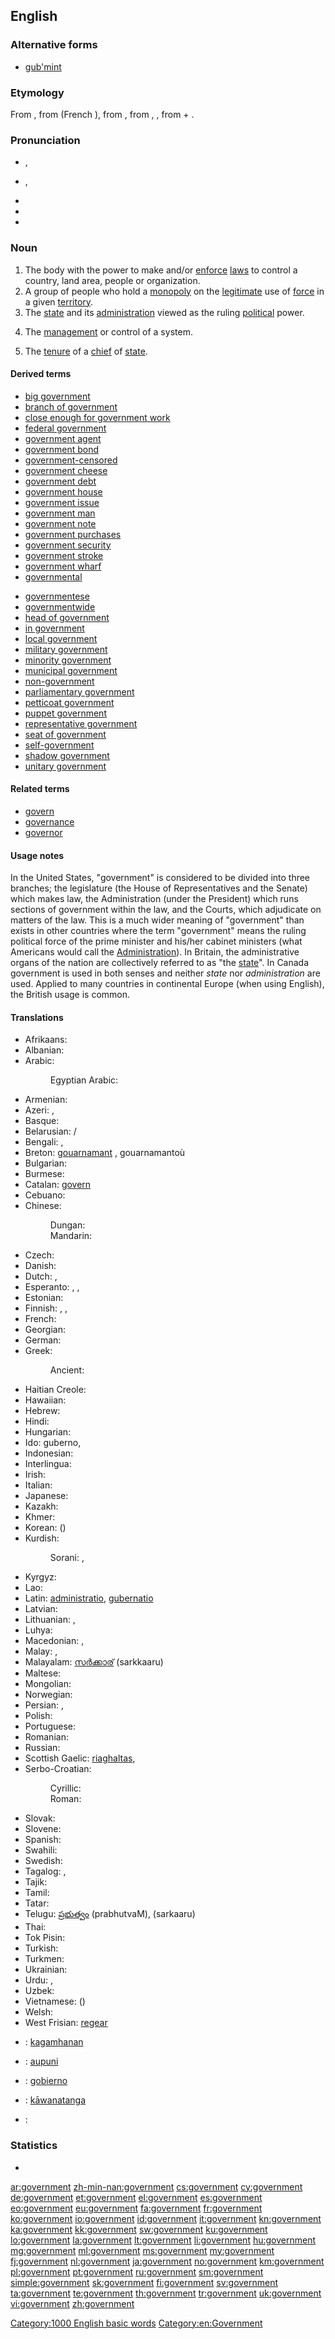 ==English==

===Alternative forms===
* [[gub'mint]] {{qualifier|[[eye dialect]]}}

===Etymology===
From {{etyl|enm}} {{term|governement||lang=enm}}, from {{etyl|fro}} {{term|governement||lang=fro}} (French {{term|gouvernement||lang=enm}}), from {{etyl|la}} {{term|gubernatio||management, government|lang=la}}, from {{etyl|grc}} {{term|κυβερνισμός|tr=kubernismos|lang=grc|sc=polytonic}}, {{term|κυβέρνησις|tr=kubernēsis||steering, pilotage, guiding|lang=grc|sc=polytonic}}, from {{term|κυβερνάω|sc=polytonic|tr=kubernaō||I steer, drive, guide, pilot|lang=grc}} + {{term|-ment|lang=en}}.

===Pronunciation===
* {{a|RP}} {{IPA|/ˈɡʌvənmənt/}}, {{X-SAMPA|/"gVv@nm@nt/}}
* {{a|GenAm}} {{IPA|/ˈɡʌvɚ(n)mənt/}}, {{X-SAMPA|/"gVv@`(n)m@nt/}}
* {{audio|en-us-government.ogg|Audio (US)}}
* {{audio|En-uk-government.ogg|Audio (UK)}}
* {{hyphenation|gov|ern|ment}}

===Noun===
{{en-noun|s|-}}
{{rfex}}

# The body with the power to make and/or [[enforce]] [[law]]s to control a country, land area, people or organization.
# A group of people who hold a [[monopoly]] on the [[legitimate]] use of [[force]] in a given [[territory]].
# The [[state]] and its [[administration]] viewed as the ruling [[political]] power.
# {{uncountable}} The [[management]] or control of a system.
# The [[tenure]] of a [[chief]] of [[state]].

====Derived terms====
{{rel-top|Terms derived from ''government''}}
* [[big government]]
* [[branch of government]]
* [[close enough for government work]]
* [[federal government]]
* [[government agent]]
* [[government bond]]
* [[government-censored]]
* [[government cheese]]
* [[government debt]]
* [[government house]]
* [[government issue]]
* [[government man]]
* [[government note]]
* [[government purchases]]
* [[government security]]
* [[government stroke]]
* [[government wharf]]
* [[governmental]]
{{rel-mid}}
* [[governmentese]]
* [[governmentwide]]
* [[head of government]]
* [[in government]]
* [[local government]]
* [[military government]]
* [[minority government]]
* [[municipal government]]
* [[non-government]]
* [[parliamentary government]]
* [[petticoat government]]
* [[puppet government]]
* [[representative government]]
* [[seat of government]]
* [[self-government]]
* [[shadow government]]
* [[unitary government]]
{{rel-bottom}}

====Related terms====
* [[govern]]
* [[governance]]
* [[governor]]

====Usage notes====
In the United States, "government" is considered to be divided into three branches; the legislature (the House of Representatives and the Senate) which makes law, the Administration (under the President) which runs sections of government within the law, and the Courts, which adjudicate on matters of the law. This is a much wider meaning of "government" than exists in other countries where the term "government" means the ruling political force of the prime minister and his/her cabinet ministers (what Americans would call the [[Administration]]).  In Britain, the administrative organs of the nation are collectively referred to as "the [[state]]". In Canada government is used in both senses and neither ''state'' nor ''administration'' are used. Applied to many countries in continental Europe (when using English), the British usage is common.

====Translations====
{{trans-top|government}}
* Afrikaans: {{t-|af|regering}}
* Albanian: {{t+|sq|qeveri}}
* Arabic: {{t+|ar|حكومة|f|tr=ḥukūma|sc=Arab}}
*: Egyptian Arabic: {{tø|arz|حكومة|f|tr=ḥukūma|sc=Arab}}
* Armenian: {{t-|hy|կառավարություն|tr=kaṙavarut’yun}}
* Azeri: {{t+|az|dövlət}}, {{t-|az|hökümət}}
* Basque: {{t-|eu|gobernu}}
* Belarusian: {{t-|be|урад|m|tr=urád|sc=Cyrl}} / {{t-|be|ўрад|m|tr=ŭrád|sc=Cyrl}}
* Bengali: {{t+|bn|সরকার|tr=shôrkar|sc=Beng}}, {{t-|bn|সর্কার|tr=shôrkar|sc=Beng}}
* Breton: [[gouarnamant]] {{m}}, gouarnamantoù {{p}}
* Bulgarian: {{t+|bg|правителство|n|tr=pravítelstvo}}
* Burmese: {{t+|my|အစိုးရ|tr=asou: ja.|sc=Mymr}}
* Catalan: [[govern]] {{m}}
* Cebuano: {{tø|ceb|kagamhanan}}
* Chinese:
*: Dungan: {{tø|dng|ямын|sc=Cyrl}}
*: Mandarin: {{t|cmn|政府|tr=zhèngfǔ|sc=Hani}}
* Czech: {{t+|cs|vláda|f}}
* Danish: {{t-|da|regering|c}}
* Dutch: {{t+|nl|regering}}, {{t+|nl|overheid|f}}
* Esperanto: {{t-|eo|registaro}}, {{qualifier|adj.}} {{t-|eo|registara}}, {{t-|eo|regado}}
* Estonian: {{t-|et|valitsus}}
* Finnish: {{t+|fi|hallitus}}, {{t+|fi|hallinto}}, {{t-|fi|valtiojohto}}
* French: {{t+|fr|gouvernement|m}}
* Georgian: {{t-|ka|მთავრობა|tr=mtavroba|sc=Geor}}
* German: {{t+|de|Regierung|f}}
* Greek: {{t+|el|κυβέρνηση|f|tr=kyvérnisi}}
*: Ancient: {{tø|grc|κυβερνισμός|m|tr=kubernismos|sc=polytonic}}
* Haitian Creole: {{tø|ht|gouvènman}}
* Hawaiian: {{tø|haw|aupuni}}
* Hebrew: {{t+|he|ממשלה|f|tr=memshalá|sc=Hebr}}
* Hindi: {{t+|hi|सरकार|f|tr=sarkār|sc=Deva}}
* Hungarian: {{t+|hu|kormány}}
* Ido: guberno, {{t+|io|guvernado}}
* Indonesian: {{t+|id|pemerintah}}
* Interlingua: {{t-|ia|governamento}}
* Irish: {{t+|ga|rialtas|m}}
* Italian: {{t+|it|governo|m}}
* Japanese: {{t+|ja|政府|tr=[[せいふ]], séifu}}
* Kazakh: {{t|kk|үкімет|tr=ükimet|sc=Cyrl}}
* Khmer: {{t-|km|រដ្ឋាភិបាល|tr=roattʰaapʰi’baal|sc=Khmr}}
* Korean: {{t+|ko|정부|tr=jeongbu|sc=Kore}} ({{t+|ko|政府|sc=Kore}})
* Kurdish:
*: Sorani: {{t-|ku|حوکمه‌ت|tr=hukmet|sc=ku-Arab}}, {{tø|ckb|حکوومەت|sc=ku-Arab}}
{{trans-mid}}
* Kyrgyz: {{t-|ky|өкмөт|tr=ökmöt|sc=Cyrl}}
* Lao: {{t+|lo|ລັດຖະບານ|tr=lat tha bān|sc=Laoo}}
* Latin: [[administratio]], [[gubernatio]] {{f}}
* Latvian: {{t+|lv|valdība|f}}
* Lithuanian: {{t+|lt|vyriausybė|f}}, {{t+|lt|valdžia|f}}
* Luhya: {{tø|luy|eserikali}}
* Macedonian: {{t-|mk|влада|f|tr=vláda}}, {{t-|mk|управа|f|tr=úprava}}
* Malay: {{t+|ms|kerajaan}}, {{t-|ms|pemerintah}}
* Malayalam: [[സര്‍ക്കാര്]] (sarkkaaru)
* Maltese: {{t-|mt|gvern}}
* Mongolian: {{t-|mn|засгийн газаар|tr=zasgijn gazaar|sc=Cyrl}}
* Norwegian: {{t-|no|regjering|c}}
* Persian: {{t+|fa|دولت|tr=doulat|sc=fa-Arab}}, {{t+|fa|حکومت|tr=hokumat|sc=fa-Arab}}
* Polish: {{t+|pl|rząd|m}}
* Portuguese: {{t+|pt|governo|m}}
* Romanian: {{t+|ro|guvern|m}}
* Russian: {{t+|ru|правительство|n|tr=pravítel’stvo|sc=Cyrl}}
* Scottish Gaelic: [[riaghaltas]], {{qualifier|abstract}} {{t-|gd|riaghladh|m}}
* Serbo-Croatian:
*: Cyrillic: {{t-|sh|влада|f|sc=Cyrl}}
*: Roman: {{t-|sh|vlada|f}}
* Slovak: {{t-|sk|vláda|f}}
* Slovene: {{t+|sl|vlada|f}}
* Spanish: {{t+|es|gobierno|m}}
* Swahili: {{t+|sw|serikali}}
* Swedish: {{t+|sv|regering}}
* Tagalog: {{t-|tl|gobyerno}}, {{t+|tl|pamahalaan}}
* Tajik: {{t-|tg|давлат|tr=davlat|sc=Cyrl}}
* Tamil: {{t+|ta|அரசு|tr=arasu|sc=Taml}}
* Tatar: {{t+|tt|хөкүмәт|tr=hökümät|sc=Cyrl}}
* Telugu: [[ప్రభుత్వం]] (prabhutvaM), {{t+|te|సర్కారు}} (sarkaaru)
* Thai: {{t+|th|รัฐบาล|tr=rát-tà-baan|sc=Thai}}
* Tok Pisin: {{t+|tpi|gavman}}
* Turkish: {{t+|tr|hükûmet}}
* Turkmen: {{t-|tk|hökümet}}
* Ukrainian: {{t+|uk|уряд|m|tr=úrjad|sc=Cyrl}}
* Urdu: {{t-|ur|حکومت|f|tr=hukūmat|sc=ur-Arab}}, {{t-|ur|سرکار|f|tr=sarkār|sc=ur-Arab}}
* Uzbek: {{t-|uz|hukumat}}
* Vietnamese: {{t+|vi|chính phủ}} ({{t-|vi|政府}})
* Welsh: {{t+|cy|llywodraeth|m}}
* West Frisian: [[regear]] {{n}}
{{trans-bottom}}

{{checktrans-top}}
* {{ttbc|ceb}}: [[kagamhanan]]
* {{ttbc|haw}}: [[aupuni]]
{{trans-mid}}
* {{ttbc|hil}}: [[gobierno]]
* {{ttbc|mi}}: [[kāwanatanga]]
* {{ttbc|fa}}: {{fa-Arab|[[عقل اختيار]]}}
{{trans-bottom}}

===Statistics===
* {{rank|according|walked|office|600|government|particular|charge|church}}

[[Category:1000 English basic words]]
[[Category:en:Government]]

[[ar:government]]
[[zh-min-nan:government]]
[[cs:government]]
[[cy:government]]
[[de:government]]
[[et:government]]
[[el:government]]
[[es:government]]
[[eo:government]]
[[eu:government]]
[[fa:government]]
[[fr:government]]
[[ko:government]]
[[io:government]]
[[id:government]]
[[it:government]]
[[kn:government]]
[[ka:government]]
[[kk:government]]
[[sw:government]]
[[ku:government]]
[[lo:government]]
[[la:government]]
[[lt:government]]
[[li:government]]
[[hu:government]]
[[mg:government]]
[[ml:government]]
[[ms:government]]
[[my:government]]
[[fj:government]]
[[nl:government]]
[[ja:government]]
[[no:government]]
[[km:government]]
[[pl:government]]
[[pt:government]]
[[ru:government]]
[[sm:government]]
[[simple:government]]
[[sk:government]]
[[fi:government]]
[[sv:government]]
[[ta:government]]
[[te:government]]
[[th:government]]
[[tr:government]]
[[uk:government]]
[[vi:government]]
[[zh:government]]